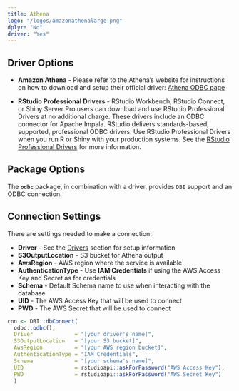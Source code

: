 ```yaml
---
title: Athena
logo: "/logos/amazonathenalarge.png"
dplyr: "No"
driver: "Yes"
---
```


## Driver Options

- **Amazon Athena** - Please refer to the Athena's website for instructions on how to download and setup their official driver: [Athena ODBC page](https://docs.aws.amazon.com/athena/latest/ug/connect-with-odbc.html)

- **RStudio Professional Drivers** - RStudio Workbench, RStudio Connect, or Shiny Server Pro users can download and use RStudio Professional Drivers at no additional charge. These drivers include an ODBC connector for Apache Impala.  RStudio delivers standards-based, supported, professional ODBC drivers. Use RStudio Professional Drivers when you run R or Shiny with your production systems. See the [RStudio Professional Drivers](https://www.rstudio.com/products/drivers/) for more information. 

## Package Options

The **`odbc`** package, in combination with a driver, provides `DBI` support and an ODBC connection.

## Connection Settings

There are settings needed to make a connection:

  - **Driver** - See the [Drivers](/drivers) section for setup information 
  - **S3OutputLocation** - S3 bucket for Athena output
  - **AwsRegion** - AWS region where the service is available
  - **AuthenticationType** - Use **IAM Credentials** if using the AWS Access Key and Secret as for credentials
  - **Schema** - Default Schema name to use when interacting with the database
  - **UID** - The AWS Access Key that will be used to connect
  - **PWD** - The AWS Secret that will be used to connect

```r
con <- DBI::dbConnect(
  odbc::odbc(),
  Driver             = "[your driver's name]",
  S3OutputLocation   = "[your S3 bucket]",
  AwsRegion          = "[your AWS region bucket]",
  AuthenticationType = "IAM Credentials",
  Schema             = "[your schema's name]",
  UID                = rstudioapi::askForPassword("AWS Access Key"),
  PWD                = rstudioapi::askForPassword("AWS Secret Key")
  )
```



